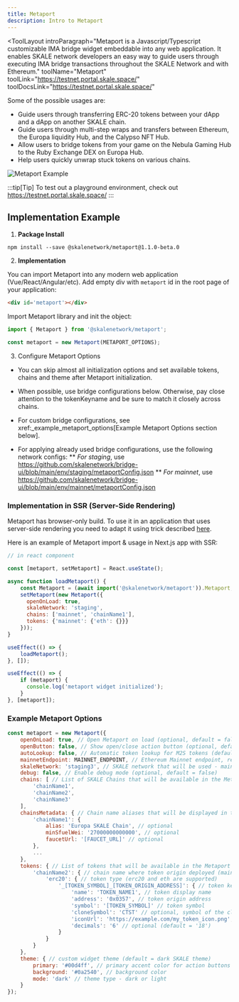 ```yaml
---
title: Metaport
description: Intro to Metaport
---
```


<ToolLayout
    introParagraph="Metaport is a Javascript/Typescript customizable IMA bridge widget embeddable into any web application. It enables SKALE network developers an easy way to guide users through executing IMA bridge transactions throughout the SKALE Network and with Ethereum."
    toolName="Metaport"
    toolLink="https://testnet.portal.skale.space/"
    toolDocsLink="https://testnet.portal.skale.space/"
>

Some of the possible usages are:

* Guide users through transferring ERC-20 tokens between your dApp and a dApp on another SKALE chain.
* Guide users through multi-step wraps and transfers between Ethereum, the Europa liquidity Hub, and the Calypso NFT Hub.
* Allow users to bridge tokens from your game on the Nebula Gaming Hub to the Ruby Exchange DEX on Europa Hub.
* Help users quickly unwrap stuck tokens on various chains.

<Image src={metaport} alt="Metaport Example"/>

:::tip[Tip]
To test out a playground environment, check out https://testnet.portal.skale.space/
:::

## Implementation Example

1. **Package Install**
```shell
npm install --save @skalenetwork/metaport@1.1.0-beta.0
```

2. **Implementation**

You can import Metaport into any modern web application (Vue/React/Angular/etc).
Add empty div with `metaport` id in the root page of your application:
```html
<div id='metaport'></div>
```

Import Metaport library and init the object:
```javascript
import { Metaport } from '@skalenetwork/metaport';

const metaport = new Metaport(METAPORT_OPTIONS);
```

3. Configure Metaport Options

* You can skip almost all initialization options and set available tokens, chains and theme after Metaport initialization.
* When possible, use bridge configurations below. Otherwise, pay close attention to the tokenKeyname and be sure to match it closely across chains.

* For custom bridge configurations, see xref:_example_metaport_options[Example Metaport Options section below].
* For applying already used bridge configurations, use the following network configs:
** *For staging*, use https://github.com/skalenetwork/bridge-ui/blob/main/env/staging/metaportConfig.json
** *For mainnet*, use https://github.com/skalenetwork/bridge-ui/blob/main/env/mainnet/metaportConfig.json

### Implementation in SSR (Server-Side Rendering)

Metaport has browser-only build. To use it in an application that uses server-side rendering
you need to adapt it using trick described [here](https://nextjs.org/docs/advanced-features/dynamic-import#with-external-libraries).

Here is an example of Metaport import & usage in Next.js app with SSR:

```javascript
// in react component

const [metaport, setMetaport] = React.useState();

async function loadMetaport() {
    const Metaport = (await import('@skalenetwork/metaport')).Metaport;
    setMetaport(new Metaport({
      openOnLoad: true,
      skaleNetwork: 'staging',
      chains: ['mainnet', 'chainName1'],
      tokens: {'mainnet': {'eth': {}}}
    }));
}

useEffect(() => {
    loadMetaport();
}, []);

useEffect(() => {
    if (metaport) {
      console.log('metaport widget initialized');
    }
}, [metaport]);
```

### Example Metaport Options

```javascript
const metaport = new Metaport({
    openOnLoad: true, // Open Metaport on load (optional, default = false)
    openButton: false, // Show open/close action button (optional, default = true)
    autoLookup: false, // Automatic token lookup for M2S tokens (default = true)
    mainnetEndpoint: MAINNET_ENDPOINT, // Ethereum Mainnet endpoint, required only for M2S or S2M transfers (optional, default = null)
    skaleNetwork: 'staging3', // SKALE network that will be used - mainnet, staging, or staging3 (optional, default = mainnet)
    debug: false, // Enable debug mode (optional, default = false)
    chains: [ // List of SKALE Chains that will be available in the Metaport UI (default = [])
        'chainName1',
        'chainName2',
        'chainName3'
    ],
    chainsMetadata: { // Chain name aliases that will be displayed in the UI (optional, default = {})
        'chainName1': {
            alias: 'Europa SKALE Chain', // optional
            minSfuelWei: '27000000000000', // optional
            faucetUrl: '[FAUCET_URL]' // optional
        },
        ...
    },
    tokens: { // List of tokens that will be available in the Metaport UI (default = {})
        'chainName2': { // chain name where token origin deployed (mainnet or SKALE Chain name)
            'erc20': { // token type (erc20 and eth are supported)
                '_[TOKEN_SYMBOL]_[TOKEN_ORIGIN_ADDRESS]': { // token keyname (composed from token symbol and origin token address)
                    'name': 'TOKEN_NAME1', // token display name
                    'address': '0x0357', // token origin address
                    'symbol': '[TOKEN_SYMBOL]' // token symbol
                    'cloneSymbol': 'CTST' // optional, symbol of the clone token
                    'iconUrl': 'https://example.com/my_token_icon.png', // optional
                    'decimals': '6' // optional (default = '18')
                }               
            }
        }
    },
    theme: { // custom widget theme (default = dark SKALE theme)
        primary: '#00d4ff', // primary accent color for action buttons
        background: '#0a2540', // background color
        mode: 'dark' // theme type - dark or light
    }
});
```

</ToolLayout>
